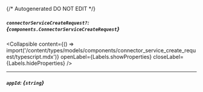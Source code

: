 {/* Autogenerated DO NOT EDIT  */}

##### `connectorServiceCreateRequest?`: *{`components.ConnectorServiceCreateRequest`}*

<Collapsible content={() => import('/content/types/models/components/connector_service_create_request/typescript.mdx')} openLabel={Labels.showProperties} closeLabel={Labels.hideProperties} />


---
##### `appId`: *{`string`}*


